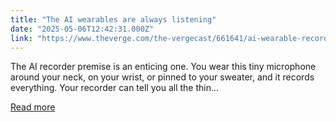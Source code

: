 ```yaml
---
title: "The AI wearables are always listening"
date: "2025-05-06T12:42:31.000Z"
link: "https://www.theverge.com/the-vergecast/661641/ai-wearable-recorders-bee-limitless-vergecast"
---
```


The AI recorder premise is an enticing one. You wear this tiny microphone around your neck, on your wrist, or pinned to your sweater, and it records everything. Your recorder can tell you all the thin...

[Read more](https://www.theverge.com/the-vergecast/661641/ai-wearable-recorders-bee-limitless-vergecast)

